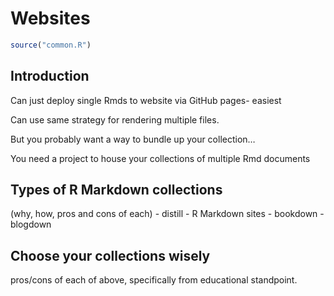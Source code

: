 # Websites

```r
source("common.R")
```

## Introduction {-#intro-web}

Can just deploy single Rmds to website via GitHub pages- easiest

Can use same strategy for rendering multiple files. 

But you probably want a way to bundle up your collection...

You need a project to house your collections of multiple Rmd documents

## Types of R Markdown collections

(why, how, pros and cons of each)
   - distill
   - R Markdown sites
   - bookdown
   - blogdown
   
## Choose your collections wisely

pros/cons of each of above, specifically from educational standpoint.

